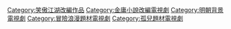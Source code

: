 [[Category:笑傲江湖改編作品|Category:笑傲江湖改編作品]]
[[Category:金庸小說改編電視劇|Category:金庸小說改編電視劇]]
[[Category:明朝背景電視劇|Category:明朝背景電視劇]]
[[Category:冒險浪漫題材電視劇|Category:冒險浪漫題材電視劇]]
[[Category:孤兒題材電視劇|Category:孤兒題材電視劇]]